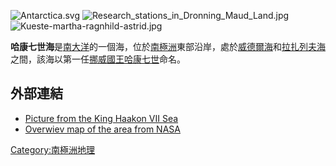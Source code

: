 {{Expand language|1=en|time=2021-04-24T02:54:56+00:00}}
{{coord|67|00|S|20|00|E|display=title}}

[[Image:Antarctica.svg|thumb]]
[[Image:Research_stations_in_Dronning_Maud_Land.jpg|thumb]]
[[Image:Kueste-martha-ragnhild-astrid.jpg|thumb]]

'''哈康七世海'''是[[南大洋|南大洋]]的一個海，位於[[南極洲|南極洲]]東部沿岸，處於[[威德爾海|威德爾海]]和[[拉扎列夫海|拉扎列夫海]]之間，該海以第一任[[挪威國王|挪威國王]][[哈康七世|哈康七世]]命名。

==外部連結==
* [https://web.archive.org/web/20110711021744/http://images30.fotki.com/v1037/file6DSy/b3ebc/9/969565/4396778/ANSH11.jpg Picture from the King Haakon VII Sea]
* [https://web.archive.org/web/20100527095432/http://lima.nasa.gov/pdf/A3_overview.pdf Overwiev map of the area from NASA]

{{geo-stub}}
{{地球海洋}}
[[Category:南極洲地理|Category:南極洲地理]]